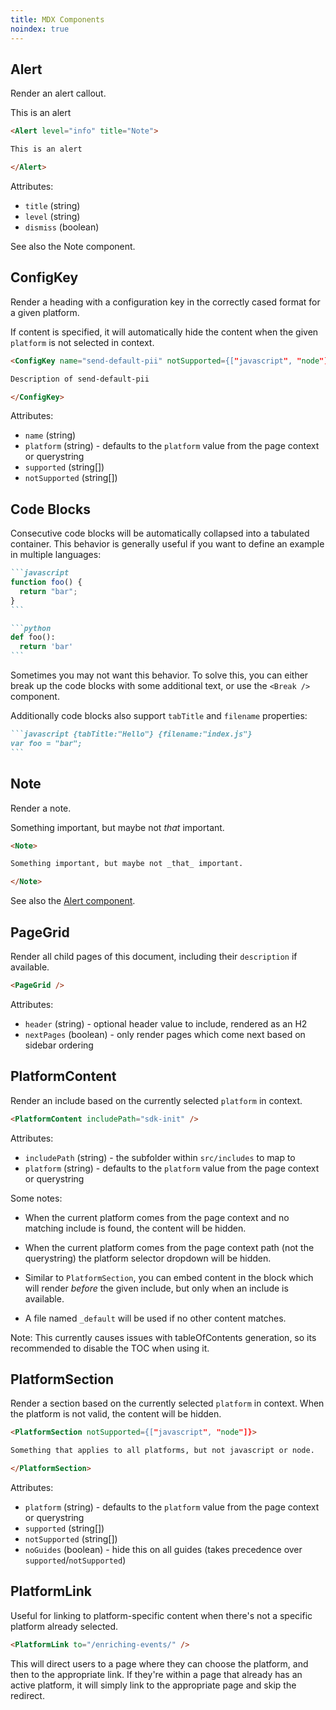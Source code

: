 ```yaml
---
title: MDX Components
noindex: true
---
```


## Alert

Render an alert callout.

<Alert level="info" title="Note">

This is an alert

</Alert>

```markdown {tabTitle:"Example"}
<Alert level="info" title="Note">

This is an alert

</Alert>
```

Attributes:

- `title` (string)
- `level` (string)
- `dismiss` (boolean)

See also the Note component.

## ConfigKey

Render a heading with a configuration key in the correctly cased format for a given platform.

<Note>

If content is specified, it will automatically hide the content when the given `platform` is not selected in context.

</Note>

```markdown {tabTitle:"Example"}
<ConfigKey name="send-default-pii" notSupported={["javascript", "node"]}>

Description of send-default-pii

</ConfigKey>
```

Attributes:

- `name` (string)
- `platform` (string) - defaults to the `platform` value from the page context or querystring
- `supported` (string[])
- `notSupported` (string[])

## Code Blocks

Consecutive code blocks will be automatically collapsed into a tabulated container. This behavior is generally useful if you want to define an example in multiple languages:

````markdown {tabTitle:"Example"}
```javascript
function foo() {
  return "bar";
}
```

```python
def foo():
  return 'bar'
```
````

Sometimes you may not want this behavior. To solve this, you can either break up the code blocks with some additional text, or use the `<Break />` component.

Additionally code blocks also support `tabTitle` and `filename` properties:

````markdown {tabTitle:"Example"}
```javascript {tabTitle:"Hello"} {filename:"index.js"}
var foo = "bar";
```
````

## Note

Render a note.

<Note>

Something important, but maybe not _that_ important.

</Note>

```markdown {tabTitle:"Example"}
<Note>

Something important, but maybe not _that_ important.

</Note>
```

See also the [Alert component](#alert).

## PageGrid

Render all child pages of this document, including their `description` if available.

```markdown {tabTitle:"Example"}
<PageGrid />
```

Attributes:

- `header` (string) - optional header value to include, rendered as an H2
- `nextPages` (boolean) - only render pages which come next based on sidebar ordering

## PlatformContent

Render an include based on the currently selected `platform` in context.

```markdown {tabTitle:"Example"}
<PlatformContent includePath="sdk-init" />
```

Attributes:

- `includePath` (string) - the subfolder within `src/includes` to map to
- `platform` (string) - defaults to the `platform` value from the page context or querystring

Some notes:

- When the current platform comes from the page context and no matching include is found, the content will be hidden.

- When the current platform comes from the page context path (not the querystring) the platform selector dropdown will be hidden.

- Similar to `PlatformSection`, you can embed content in the block which will render _before_ the given include, but only when an include is available.

- A file named `_default` will be used if no other content matches.

Note: This currently causes issues with tableOfContents generation, so its recommended to disable the TOC when using it.

## PlatformSection

Render a section based on the currently selected `platform` in context. When the platform is not valid, the content will be hidden.

```markdown {tabTitle:"Example"}
<PlatformSection notSupported={["javascript", "node"]}>

Something that applies to all platforms, but not javascript or node.

</PlatformSection>
```

Attributes:

- `platform` (string) - defaults to the `platform` value from the page context or querystring
- `supported` (string[])
- `notSupported` (string[])
- `noGuides` (boolean) - hide this on all guides (takes precedence over `supported`/`notSupported`)

## PlatformLink

Useful for linking to platform-specific content when there's not a specific platform already selected.

```markdown {tabTitle:"Example"}
<PlatformLink to="/enriching-events/" />
```

This will direct users to a page where they can choose the platform, and then to the appropriate link. If they're within a page that already has an active platform, it will simply link to the appropriate page and skip the redirect.
